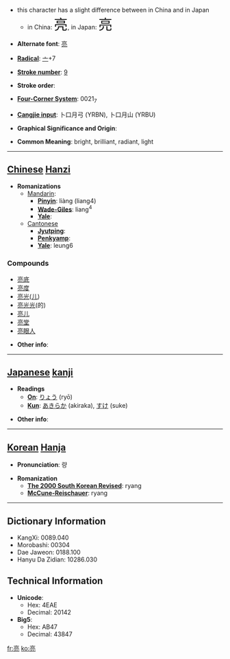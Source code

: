 *this character has a slight difference between in China and in Japan
**in China: <font size="6"><font lang="zh">亮</font></font>, in Japan: <font size="6"><font lang="ja">亮</font></font>

* '''Alternate font''': [[亮]]

* '''[[Wiktionary:Chinese radical index| Radical]]''': [[Wiktionary:Chinese radical index 亠|亠]]+7

* '''[[Wiktionary:Chinese total strokes index|Stroke number]]''': [[Wiktionary:Chinese total strokes index 9|9]]

* '''Stroke order''': 

* '''[[Wiktionary:Chinese four corner index|Four-Corner System]]''': 0021<sub>7</sub>

* '''[[Wiktionary:Chinese Cangjie index|Cangjie input]]''': 卜口月弓 (YRBN), 卜口月山 (YRBU)

* '''Graphical Significance and Origin''': 

* '''Common Meaning''': bright, brilliant, radiant, light

----

== [[Chinese]] [[Hanzi]] ==

* '''Romanizations'''
** [[Mandarin]]:
*** '''[[Pinyin]]''': liàng (liang4)
*** '''[[Wade-Giles]]''': liang<sup>4</sup>
*** '''[[Yale]]''': 
**[[Cantonese]]
***'''[[Jyutping]]''':
***'''[[Penkyamp]]''': 
***'''[[Yale]]''': leung6

===Compounds===
*[[亮底]]
*[[亮度]]
*[[亮光]]([[儿化|儿]])
*[[亮光光]](的)
*[[亮儿]]
*[[亮堂]]
*[[亮眼人]]

* '''Other info''': 

----

== [[Japanese]] [[kanji]] ==

* '''Readings'''
** '''[[On]]''': [[りょう]] (ryō)
** '''[[Kun]]''': [[あきらか]] (akiraka), [[すけ]] (suke)

* '''Other info''':  

----

== [[Korean]] [[Hanja]] ==

* '''Pronunciation''': 량

* '''Romanization'''
** '''[[The 2000 South Korean Revised Romanization|The 2000 South Korean Revised]]''': ryang
** '''[[McCune-Reischauer]]''': ryang

----

== Dictionary Information ==

* KangXi: 0089.040
* Morobashi: 00304
* Dae Jaweon: 0188.100
* Hanyu Da Zidian: 10286.030

== Technical Information ==

* '''Unicode''':
** Hex: 4EAE
** Decimal: 20142
* '''Big5''':
** Hex: AB47
** Decimal: 43847

[[fr:亮]]
[[ko:亮]]